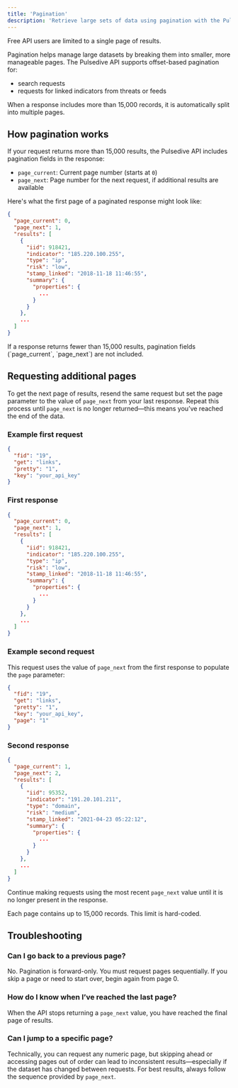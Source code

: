 ```yaml
---
title: 'Pagination'
description: 'Retrieve large sets of data using pagination with the Pulsedive API.'
---
```


<Note>
Free API users are limited to a single page of results.
</Note>

Pagination helps manage large datasets by breaking them into smaller, more manageable pages. The Pulsedive API supports offset-based pagination for:

- search requests
- requests for linked indicators from threats or feeds

When a response includes more than 15,000 records, it is automatically split into multiple pages.

## How pagination works

If your request returns more than 15,000 results, the Pulsedive API includes pagination fields in the response:

- `page_current`: Current page number (starts at `0`)
- `page_next`: Page number for the next request, if additional results are available

Here's what the first page of a paginated response might look like:

```json
{
  "page_current": 0,
  "page_next": 1,
  "results": [
    {
      "iid": 918421,
      "indicator": "185.220.100.255",
      "type": "ip",
      "risk": "low",
      "stamp_linked": "2018-11-18 11:46:55",
      "summary": {
        "properties": {
          ...
        }
      }
    },
    ...
  ]
}
```

<Note>
If a response returns fewer than 15,000 results, pagination fields (`page_current`, `page_next`) are not included.
</Note>

## Requesting additional pages

To get the next page of results, resend the same request but set the page parameter to the value of `page_next` from your last response. Repeat this process until `page_next` is no longer returned&mdash;this means you’ve reached the end of the data.

### Example first request

```json
{
  "fid": "19",
  "get": "links",
  "pretty": "1",
  "key": "your_api_key"
}
```

### First response

```json
{
  "page_current": 0,
  "page_next": 1,
  "results": [
    {
      "iid": 918421,
      "indicator": "185.220.100.255",
      "type": "ip",
      "risk": "low",
      "stamp_linked": "2018-11-18 11:46:55",
      "summary": {
        "properties": {
          ...
        }
      }
    },
    ...
  ]
}
```

### Example second request

This request uses the value of `page_next` from the first response to populate the `page` parameter:

```json
{
  "fid": "19",
  "get": "links",
  "pretty": "1",
  "key": "your_api_key",
  "page": "1"
}
```

### Second response

```json
{
  "page_current": 1,
  "page_next": 2,
  "results": [
    {
      "iid": 95352,
      "indicator": "191.20.101.211",
      "type": "domain",
      "risk": "medium",
      "stamp_linked": "2021-04-23 05:22:12",
      "summary": {
        "properties": {
          ...
        }
      }
    },
    ...
  ]
}
```

Continue making requests using the most recent `page_next` value until it is no longer present in the response.

<Note>
Each page contains up to 15,000 records. This limit is hard-coded.
</Note>

## Troubleshooting

### Can I go back to a previous page?

No. Pagination is forward-only. You must request pages sequentially. If you skip a page or need to start over, begin again from page 0. 

### How do I know when I’ve reached the last page?

When the API stops returning a `page_next` value, you have reached the final page of results.

### Can I jump to a specific page?

Technically, you can request any numeric page, but skipping ahead or accessing pages out of order can lead to inconsistent results&mdash;especially if the dataset has changed between requests. For best results, always follow the sequence provided by `page_next`.